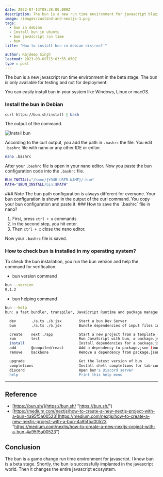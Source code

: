 ```yaml
---
date: 2022-07-13T08:38:00.000Z
description: The bun is a new run time environment for javascript blazing fast
image: /images/zustand-and-nextjs-1.png
tags:
  - bun in debian
  - Install bun in ubuntu
  - bun javascript run time
  - bun
title: "How to install bun in debian distros? "

author: Rajdeep Singh
lastmod: 2023-03-09T15:03:55.070Z
type : post
---
```



The bun is a new javascript run time environment in the beta stage. The bun is
only available for testing and not for deployment. 

You can easily install bun in your system like Windows, Linux or macOS.

### Install the bun in Debian

```bash
curl https://bun.sh/install | bash
```

The output of the command.

![Install bun](/images/install-bun.png "Install bun")

According to the curl output, you add the path in `.bashrc` the file. You edit
`.bashrc` file with nano or any other IDE or editor.

```bash
nano .bashrc
```

After your `.bashrc` file is open in your nano editor. Now you paste the bun
configuration code into the `.bashrc` file.

```bash
BUN_INSTALL="/home/{YOUR-USER-NAME}/.bun"
PATH="$BUN_INSTALL/bin:$PATH"
```
<Alert className="bg-red-300">
### Note
The bun path configuration is always different for everyone. Your bun configuration is shown in the output of the curl command. You copy your bun configuration and paste it.
</Alert>
### How to save the `.bashrc` file in nano?

1. First, press `ctrl + o` commands
2. In the second step, you hit enter.
3. Then `ctrl + x` close the nano editor.

Now your `.bashrc` file is saved.

### How to check bun is installed in my operating system?

To check the bun installation, you run the bun version and help the command for
verification.

- bun version command

```bash
bun --version
0.1.2
```

- bun helping command

```bash
bun --help
bun: a fast bundler, transpiler, JavaScript Runtime and package manager for web software.

  dev       ./a.ts ./b.jsx        Start a bun Dev Server
  bun       ./a.ts ./b.jsx        Bundle dependencies of input files into a .bun

  create    next ./app            Start a new project from a template (bun c)
  run       test                  Run JavaScript with bun, a package.json script, or a bin
  install                         Install dependencies for a package.json (bun i)
  add       @compiled/react       Add a dependency to package.json (bun a)
  remove    backbone              Remove a dependency from package.json (bun rm)

  upgrade                         Get the latest version of bun
  completions                     Install shell completions for tab-completion
  discord                         Open bun's Discord server
  help                            Print this help menu
```

---

## Reference

- [https://bun.sh/](https://bun.sh/ "https://bun.sh/")
- [https://medium.com/nextjs/how-to-create-a-new-nextjs-project-with-a-bun-4a95f5a00523](https://medium.com/nextjs/how-to-create-a-new-nextjs-project-with-a-bun-4a95f5a00523 "https://medium.com/nextjs/how-to-create-a-new-nextjs-project-with-a-bun-4a95f5a00523")

## Conclusion

The bun is a game change run time environment for javascript. I know bun is a beta stage.
Shortly, the bun is successfully implanted in the javascript world. Then it changes the entire javascript ecosystem.

